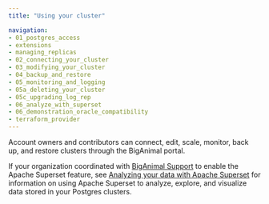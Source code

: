 ```yaml
---
title: "Using your cluster"

navigation: 
- 01_postgres_access
- extensions
- managing_replicas
- 02_connecting_your_cluster
- 03_modifying_your_cluster
- 04_backup_and_restore
- 05_monitoring_and_logging
- 05a_deleting_your_cluster
- 05c_upgrading_log_rep
- 06_analyze_with_superset
- 06_demonstration_oracle_compatibility
- terraform_provider
---
```


Account owners and contributors can connect, edit, scale, monitor, back up, and restore clusters through the BigAnimal portal.

If your organization coordinated with [BigAnimal Support](../overview/support) to enable the Apache Superset feature, see [Analyzing your data with Apache Superset](06_analyze_with_superset) for information on using Apache Superset to analyze, explore, and visualize data stored in your Postgres clusters.
